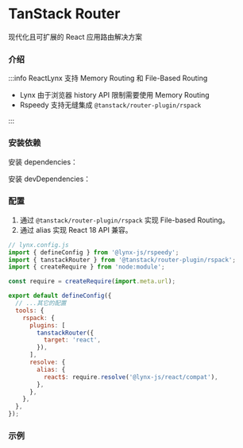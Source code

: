 
# TanStack Router

现代化且可扩展的 React 应用路由解决方案

### 介绍

:::info
ReactLynx 支持 Memory Routing 和 File-Based Routing

- Lynx 由于浏览器 history API 限制需要使用 Memory Routing
- Rspeedy 支持无缝集成 `@tanstack/router-plugin/rspack`

:::

### 安装依赖

安装 dependencies：

<PackageManagerTabs command="install @tanstack/react-router url-search-params-polyfill" />

安装 devDependencies：

<PackageManagerTabs command="install @tanstack/router-plugin -D" />

### 配置

1. 通过 `@tanstack/router-plugin/rspack` 实现 File-based Routing。
2. 通过 alias 实现 React 18 API 兼容。

```js
// lynx.config.js
import { defineConfig } from '@lynx-js/rspeedy';
import { tanstackRouter } from '@tanstack/router-plugin/rspack';
import { createRequire } from 'node:module';

const require = createRequire(import.meta.url);

export default defineConfig({
  // ...其它的配置
  tools: {
    rspack: {
      plugins: [
        tanstackRouter({
          target: 'react',
        }),
      ],
      resolve: {
        alias: {
          react$: require.resolve('@lynx-js/react/compat'),
        },
      },
    },
  },
});
```

### 示例

<Go
  example="tanstack-router"
  defaultFile="src/App.tsx"
  img="https://lf-lynx.tiktok-cdns.com/obj/lynx-artifacts-oss-sg/plugin/static/tanstack-router.jpg"
  defaultEntryFile="dist/main.lynx.bundle"
  entry="src/tanstack-router"
/>
